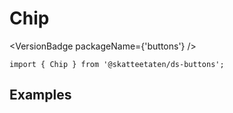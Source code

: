 
<Meta of={ChipStories} />

# Chip

<VersionBadge packageName={'buttons'} />

<DocIntro
  name="Chip"
  url="https://www.skatteetaten.no/stilogtone/designsystemet/komponenter/chip/"
/>

<Primary />

```tsx
import { Chip } from '@skatteetaten/ds-buttons';
```

<Controls />

## Examples

<Canvas of={ChipStories.Examples} />
